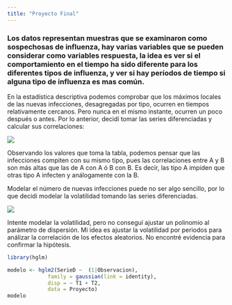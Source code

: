 ```yaml
---
title: "Proyecto Final"
---
```


### Los datos representan muestras que se examinaron como sospechosas de influenza, hay varias variables que se pueden considerar como variables respuesta, la idea es ver si el comportamiento en el tiempo ha sido diferente para los diferentes tipos de influenza, y ver si hay períodos de tiempo si alguna tipo de influenza es mas común.

En la estadística descriptiva podemos comprobar que los máximos locales de las nuevas infecciones, desagregadas por tipo, ocurren en tiempos relativamente cercanos. Pero nunca en el mismo instante, ocurren un poco después o antes. Por lo anterior, decidí tomar las series diferenciadas y calcular sus correlaciones:

![](ProyDescriptiva4.png)

Observando los valores que toma la tabla, podemos pensar que las infecciones compiten con su mismo tipo, pues las correlaciones entre A y B son más altas que las de A con A ó B con B. Es decir, las tipo A impiden que otras tipo A infecten y análogamente con la B.


Modelar el número de nuevas infecciones puede no ser algo sencillo, por lo que decidi modelar la volatilidad tomando las series diferenciadas.

![](ProyDescriptiva3.png)

Intente modelar la volatilidad, pero no conseguí ajustar un polinomio al parámetro de dispersión. Mi idea es ajustar la volatilidad por periodos para análizar la correlación de los efectos aleatorios. No encontré evidencia para confirmar la hipótesis.

```r
library(hglm)

modelo <- hglm2(SerieD ~  (1|Observacion),
             family = gaussian(link = identity),
             disp = ~ T1 + T2,
             data = Proyecto)
modelo
```
